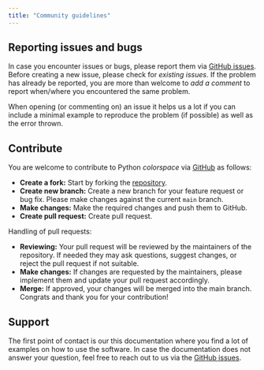 ```yaml
---
title: "Community guidelines"
---
```


## Reporting issues and bugs

In case you encounter issues or bugs, please report them via
[GitHub issues](https://github.com/retostauffer/python-colorspace/issues).
Before creating a new issue, please check for _existing issues_.
If the problem has already be reported, you are more than welcome to
_add a comment_ to report when/where you encountered the same problem.

When opening (or commenting on) an issue it helps us a lot if you can
include a minimal example to reproduce the problem (if possible) as well
as the error thrown.

## Contribute

You are welcome to contribute to Python _colorspace_ via
[GitHub](https://github.com/retostauffer/python-colorspace) as follows:

* **Create a fork:** Start by forking the [repository](https://github.com/retostauffer/python-colorspace).
* **Create new branch:** Create a new branch for your feature request or bug fix.
    Please make changes against the current `main` branch.
* **Make changes:** Make the required changes and push them to GitHub.
* **Create pull request:** Create pull request.

Handling of pull requests:

* **Reviewing:** Your pull request will be reviewed by the maintainers
    of the repository. If needed they may ask questions, suggest changes,
    or reject the pull request if not suitable.
* **Make changes:** If changes are requested by the maintainers, please
    implement them and update your pull request accordingly.
* **Merge:** If approved, your changes will be merged into the main branch.
    Congrats and thank you for your contribution!

## Support

The first point of contact is our this documentation where you find a lot
of examples on how to use the software. In case the documentation does not
answer your question, feel free to reach out to us via the
[GitHub issues](https://github.com/retostauffer/python-colorspace/issues).





